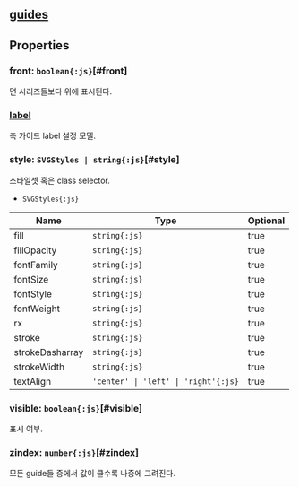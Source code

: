 ## [guides](/config/config/guides)

## Properties

### front: `boolean{:js}`[#front]
<Content type="keyword" value="true"></Content>면 시리즈들보다 위에 표시된다.  
<DefaultValue value="false" contents=""></DefaultValue>
### [label](./guides/label)
축 가이드 label 설정 모델.  

### style: `SVGStyles | string{:js}`[#style]
스타일셋 혹은 class selector.  
- `SVGStyles{:js}` 

| Name | Type | Optional |  
| ----- | ----- | ----- |  
| fill | `string{:js}` | true |  
| fillOpacity | `string{:js}` | true |  
| fontFamily | `string{:js}` | true |  
| fontSize | `string{:js}` | true |  
| fontStyle | `string{:js}` | true |  
| fontWeight | `string{:js}` | true |  
| rx | `string{:js}` | true |  
| stroke | `string{:js}` | true |  
| strokeDasharray | `string{:js}` | true |  
| strokeWidth | `string{:js}` | true |  
| textAlign | `'center' \| 'left' \| 'right'{:js}` | true |
### visible: `boolean{:js}`[#visible]
표시 여부.  
<DefaultValue value="true" contents=""></DefaultValue>
### zindex: `number{:js}`[#zindex]
모든 guide들 중에서 값이 클수록 나중에 그려진다.  
<DefaultValue value="0" contents=""></DefaultValue>